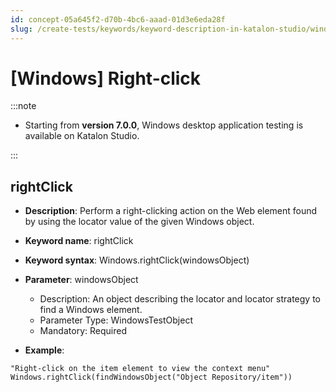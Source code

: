 ```yaml
---
id: concept-05a645f2-d70b-4bc6-aaad-01d3e6eda28f
slug: /create-tests/keywords/keyword-description-in-katalon-studio/windows-keywords/windows-right-click
---
```


# \[Windows\] Right-click


:::note

-   Starting from **version 7.0.0**, Windows desktop application testing is available on Katalon Studio.


:::

## rightClick

-   **Description**: Perform a right-clicking action on the Web element found by using the locator value of the given Windows object.
-   **Keyword name**: rightClick
-   **Keyword syntax**: Windows.rightClick\(windowsObject\)
-   **Parameter**: windowsObject

    -   Description: An object describing the locator and locator strategy to find a Windows element.
    -   Parameter Type: WindowsTestObject
    -   Mandatory: Required
-   **Example**:

```
"Right-click on the item element to view the context menu"
Windows.rightClick(findWindowsObject("Object Repository/item"))

```